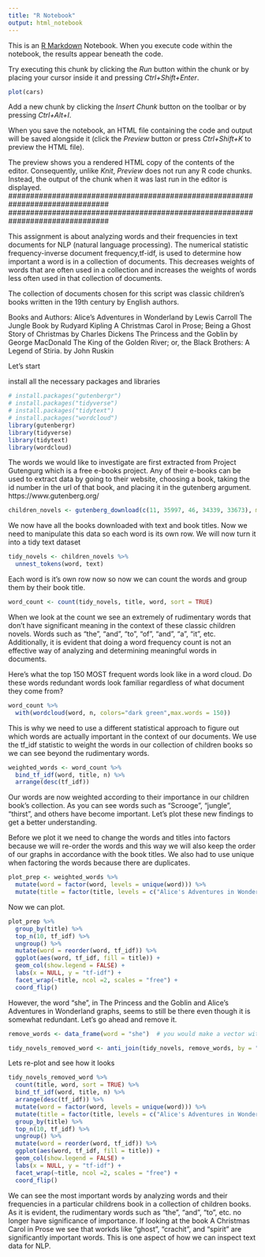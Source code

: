 ---
title: "R Notebook"
output: html_notebook
---

This is an [R Markdown](http://rmarkdown.rstudio.com) Notebook. When you execute code within the notebook, the results appear beneath the code. 

Try executing this chunk by clicking the *Run* button within the chunk or by placing your cursor inside it and pressing *Ctrl+Shift+Enter*. 

```{r}
plot(cars)
```

Add a new chunk by clicking the *Insert Chunk* button on the toolbar or by pressing *Ctrl+Alt+I*.

When you save the notebook, an HTML file containing the code and output will be saved alongside it (click the *Preview* button or press *Ctrl+Shift+K* to preview the HTML file).

The preview shows you a rendered HTML copy of the contents of the editor. Consequently, unlike *Knit*, *Preview* does not run any R code chunks. Instead, the output of the chunk when it was last run in the editor is displayed.
###############################################################################
###############################################################################


This assignment is about analyzing words and their frequencies in text documents
for NLP (natural language processing). The numerical statistic frequency-inverse
document frequency,tf-idf, is used to determine how important a word
is in a collection of documents. This decreases weights of words that are 
often used in a collection and increases the weights of words less often used in
that collection of documents.

The collection of documents chosen for this script was classic children's books
written in the 19th century by English authors.

Books and Authors:
Alice's Adventures in Wonderland by Lewis Carroll
The Jungle Book by Rudyard Kipling
A Christmas Carol in Prose; Being a Ghost Story of Christmas by Charles Dickens
The Princess and the Goblin by George MacDonald
The King of the Golden River; or, the Black Brothers: A Legend of Stiria. by
John Ruskin


Let's start

install all the necessary packages and libraries
```{r}
# install.packages("gutenbergr")
# install.packages("tidyverse")
# install.packages("tidytext")
# install.packages("wordcloud")
library(gutenbergr)
library(tidyverse)
library(tidytext)
library(wordcloud)
```


The words we would like to investigate are first extracted from Project 
Gutengurg which is a free e-books project. Any of their e-books can be used to 
extract data by going to their website, choosing a book, taking the id 
number in the url of that book, and placing it in the gutenberg argument.
https://www.gutenberg.org/
```{r}
children_novels <- gutenberg_download(c(11, 35997, 46, 34339, 33673), meta_fields = "title") %>% select(text, title)
```


We now have all the books downloaded with text and book titles. Now we need to 
manipulate this data so each word is its own row. We will now turn it into a 
tidy text dataset
```{r}
tidy_novels <- children_novels %>%
  unnest_tokens(word, text)
```


Each word is it's own row now so now we can count the words and group them by their book title.
```{r}
word_count <- count(tidy_novels, title, word, sort = TRUE)
```


When we look at the count we see an extremely of rudimentary words that don't
have significant meaning in the context of these classic children novels. Words
such as "the", "and", "to", "of", "and", "a", "it", etc. Additionally, it is
evident that doing a word frequency count is not an effective way of
analyzing and determining meaningful words in documents.

Here's what the top 150 MOST frequent words look like in a word cloud. 
Do these words redundant words look familiar regardless of what document they
come from?
```{r}
word_count %>%
  with(wordcloud(word, n, colors="dark green",max.words = 150))
```


This is why we need to use a different statistical approach to figure out which
words are actually important in the context of our documents. We use the tf_idf
statistic to weight the words in our collection of
children books so we can see beyond the rudimentary words.
```{r}
weighted_words <- word_count %>%
  bind_tf_idf(word, title, n) %>%
  arrange(desc(tf_idf))
```

Our words are now weighted according to their importance in our children book's
collection. As you can see words such as "Scrooge", "jungle", "thirst", and
others have become important. Let's plot these new findings to get a better
understanding. 


Before we plot it we need to change the words and titles into factors because
we will re-order the words and this way we will also keep the order of our
graphs in accordance with the book titles. We also had to use unique when
factoring the words because there are duplicates.
```{r}
plot_prep <- weighted_words %>%
  mutate(word = factor(word, levels = unique(word))) %>%
  mutate(title = factor(title, levels = c("Alice's Adventures in Wonderland", "The Jungle Book","A Christmas Carol in Prose; Being a Ghost Story of Christmas", "The Princess and the Goblin", "The King of the Golden River; or, the Black Brothers: A Legend of Stiria.")))
```


Now we can plot.
```{r}
plot_prep %>%
  group_by(title) %>%
  top_n(10, tf_idf) %>%
  ungroup() %>%
  mutate(word = reorder(word, tf_idf)) %>%
  ggplot(aes(word, tf_idf, fill = title)) +
  geom_col(show.legend = FALSE) +
  labs(x = NULL, y = "tf-idf") +
  facet_wrap(~title, ncol =2, scales = "free") +
  coord_flip()
```


However, the word "she", in The Princess and the Goblin and Alice's Adventures in
Wonderland graphs, seems to still be there even though it is somewhat
redundant. Let's go ahead and remove it.
```{r}
remove_words <- data_frame(word = "she")  # you would make a vector with c("remove_word1", "remove_word2")

tidy_novels_removed_word <- anti_join(tidy_novels, remove_words, by = "word")
```


Lets re-plot and see how it looks
```{r}
tidy_novels_removed_word %>%
  count(title, word, sort = TRUE) %>%
  bind_tf_idf(word, title, n) %>%
  arrange(desc(tf_idf)) %>%
  mutate(word = factor(word, levels = unique(word))) %>%
  mutate(title = factor(title, levels = c("Alice's Adventures in Wonderland", "The Jungle Book","A Christmas Carol in Prose; Being a Ghost Story of Christmas", "The Princess and the Goblin", "The King of the Golden River; or, the Black Brothers: A Legend of Stiria.")))%>%
  group_by(title) %>%
  top_n(10, tf_idf) %>%
  ungroup() %>%
  mutate(word = reorder(word, tf_idf)) %>%
  ggplot(aes(word, tf_idf, fill = title)) +
  geom_col(show.legend = FALSE) +
  labs(x = NULL, y = "tf-idf") +
  facet_wrap(~title, ncol =2, scales = "free") +
  coord_flip()
```


We can see the most important words by analyzing words and their
frequencies in a particular childrens book in a collection of children books.
As it is evident, the rudimentary words
such as "the", "and", "to", etc. no longer have significance of importance.
If looking at the book A Christmas Carol in Prose we see that workds like
"ghost", "crachit", and "spirit" are significantly important words. 
This is one aspect of how we can inspect text data for NLP.

